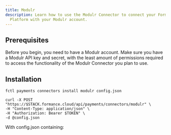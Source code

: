 ```yaml
---
title: Modulr
description: Learn how to use the Modulr Connector to connect your Formance
  Platform with your Modulr account.
---
```



## Prerequisites

Before you begin, you need to have a Modulr account. Make sure you have a Modulr API key and secret, with the least amount of permissions required to access the functionality of the Modulr Connector you plan to use.

<ApiWarning/>

<Modulr/>

## Installation

<StackCmd>

```shell
fctl payments connectors install modulr config.json
```

```shell
curl -X POST "https://$STACK.formance.cloud/api/payments/connectors/modulr" \
-H "Content-Type: application/json" \
-H "Authorization: Bearer $TOKEN" \
-d @config.json
```

</StackCmd>

With config.json containing:

<JsonViewer data={ModulrConfig} theme='ocean' />

<ModulrPostInstall/>
